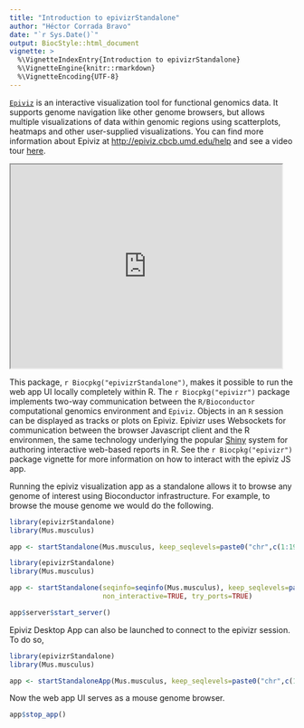 ```yaml
---
title: "Introduction to epivizrStandalone"
author: "Héctor Corrada Bravo"
date: "`r Sys.Date()`"
output: BiocStyle::html_document
vignette: >
  %\VignetteIndexEntry{Introduction to epivizrStandalone}
  %\VignetteEngine{knitr::rmarkdown}
  %\VignetteEncoding{UTF-8}
---
```


[`Epiviz`](http://epiviz.cbcb.umd.edu) is an interactive visualization tool for functional genomics data. It supports genome navigation like other genome browsers, but allows multiple visualizations of data within genomic regions using scatterplots, heatmaps and other user-supplied visualizations. You can find more information about Epiviz at [http://epiviz.cbcb.umd.edu/help](http://epiviz.cbcb.umd.edu/help) and see a video tour [here](http://youtu.be/099c4wUxozA).

<iframe width="480" height="360" src="http://www.youtube.com/embed/099c4wUxozA" frameborder="1" allowfullscreen></iframe>

This package, `r Biocpkg("epivizrStandalone")`, makes it possible to run the web app UI locally completely within R. The `r Biocpkg("epivizr")` package implements two-way communication between the `R/Bioconductor` computational genomics environment and `Epiviz`. Objects in an `R` session can be displayed as tracks or plots on Epiviz. Epivizr uses Websockets for communication between the browser Javascript client and the R environmen, the same technology underlying the popular [Shiny](http://www.rstudio.com/shiny/) system for authoring interactive web-based reports in R. See the `r Biocpkg("epivizr")` package
vignette for more information on how to interact with the epiviz JS app.

Running the epiviz visualization app as a standalone allows it 
to browse any genome of interest using Bioconductor infrastructure. 
For example, to browse the mouse genome we would do the following.

```r
library(epivizrStandalone)
library(Mus.musculus)

app <- startStandalone(Mus.musculus, keep_seqlevels=paste0("chr",c(1:19,"X","Y")), verbose=TRUE, use_viewer_option = TRUE)	
```

```r
library(epivizrStandalone)
library(Mus.musculus)

app <- startStandalone(seqinfo=seqinfo(Mus.musculus), keep_seqlevels=paste0("chr",c(1:19,"X","Y")),
                       non_interactive=TRUE, try_ports=TRUE)

app$server$start_server()	
```

Epiviz Desktop App can also be launched to connect to the epivizr session. To do so, 

```r
library(epivizrStandalone)
library(Mus.musculus)

app <- startStandaloneApp(Mus.musculus, keep_seqlevels=paste0("chr",c(1:19,"X","Y")), verbose=TRUE)	
```



Now the web app UI serves as a mouse genome browser.

```r
app$stop_app()
```